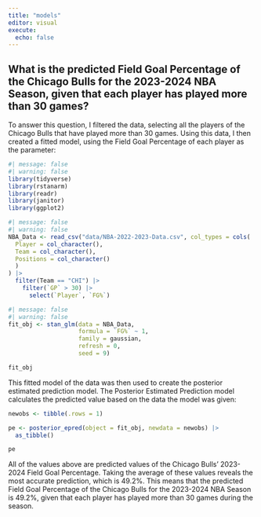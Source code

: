 ```yaml
---
title: "models"
editor: visual
execute: 
  echo: false
---
```


## What is the predicted Field Goal Percentage of the Chicago Bulls for the 2023-2024 NBA Season, given that each player has played more than 30 games?

To answer this question, I filtered the data, selecting all the players of the Chicago Bulls that have played more than 30 games. Using this data, I then created a fitted model, using the Field Goal Percentage of each player as the parameter:



```r
#| message: false
#| warning: false
library(tidyverse)
library(rstanarm)
library(readr)
library(janitor)
library(ggplot2)
```

```r
#| message: false
#| warning: false
NBA_Data <- read_csv("data/NBA-2022-2023-Data.csv", col_types = cols(
  Player = col_character(),
  Team = col_character(),
  Positions = col_character()
  )
) |> 
  filter(Team == "CHI") |>
    filter(`GP` > 30) |>
      select(`Player`, `FG%`)
```

```r
#| message: false
#| warning: false
fit_obj <- stan_glm(data = NBA_Data, 
                    formula = `FG%` ~ 1, 
                    family = gaussian, 
                    refresh = 0,
                    seed = 9)

fit_obj
```
This fitted model of the data was then used to create the posterior estimated prediction model. The Posterior Estimated Prediction model calculates the predicted value based on the data the model was given:

```r

newobs <- tibble(.rows = 1)

pe <- posterior_epred(object = fit_obj, newdata = newobs) |> 
  as_tibble()

pe
```


All of the values above are predicted values of the Chicago Bulls' 2023-2024 Field Goal Percentage. Taking the average of these values reveals the most accurate prediction, which is 49.2%. This means that the predicted Field Goal Percentage of the Chicago Bulls for the 2023-2024 NBA Season is 49.2%, given that each player has played more than 30 games during the season.

